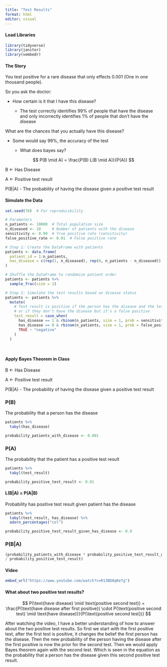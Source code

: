 ```yaml
---
title: "Test Results"
format: html
editor: visual
---
```


#### Load Libraries

```r
library(tidyverse)
library(janitor)
library(vembedr)
```

#### The Story

You test positive for a rare disease that only effects 0.001 (One in one thousand people).

So you ask the doctor:

-   How certain is it that I have this disease?

    -   The test correctly identifies 99% of people that have the disease and only incorrectly identifies 1% of people that don't have the disease

What are the chances that you actually have this disease?

-   Some would say 99%, the accuracy of the test

    -   What does bayes say?

$$
P(B \mid A) = \frac{P(B) L(B \mid A)}{P(A)} 
$$

B \<- Has Disease

A \<- Positive test result

P(B\|A) - The probability of having the disease given a positive test result

#### Simulate the Data

```r

set.seed(70)  # For reproducibility

# Parameters
n_patients <- 10000  # Total population size
n_diseased <- 10     # Number of patients with the disease
sensitivity <- 0.99  # True positive rate (sensitivity)
false_positive_rate <- 0.01  # False positive rate

# Step 1: Create the DataFrame with patients
patients <- data.frame(
  patient_id = 1:n_patients,
  has_disease = c(rep(1, n_diseased), rep(0, n_patients - n_diseased))  # 10 with the disease, rest without
)

# Shuffle the DataFrame to randomize patient order
patients <- patients %>%
  sample_frac(size = 1)

# Step 2: Simulate the test results based on disease status
patients <- patients %>%
  mutate(
    # Test result is positive if the person has the disease and the test is sensitive,
    # or if they don't have the disease but it's a false positive
    test_result = case_when(
      has_disease == 1 & rbinom(n_patients, size = 1, prob = sensitivity) == 1 ~ "positive",
      has_disease == 0 & rbinom(n_patients, size = 1, prob = false_positive_rate) == 1 ~ "positive",
      TRUE ~ "negative"
    )
  )




```

#### Apply Bayes Theorem in Class

B \<- Has Disease

A \<- Positive test result

P(B\|A) - The probability of having the disease given a positive test result

### P(B)

The probability that a person has the disease

```r
patients %>%
  tabyl(has_disease)
```

```r
probability_patients_with_disease <- 0.001
```

### P(A)

The probability that the patient has a positive test result

```r
patients %>%
  tabyl(test_result)
```

```r
probability_positive_test_result <- 0.01
```

#### L(B\|A) = P(A\|B)

Probability has positive test result given patient has the disease

```r
patients %>%
  tabyl(test_result, has_disease) %>%
  adorn_percentages("col")
```

```r
probability_positive_test_result_given_has_disease <- 0.9
```

### P(B\|A)

```r
(probability_patients_with_disease * probability_positive_test_result_given_has_disease
/ probability_positive_test_result)
```

#### Video

```r
embed_url("https://www.youtube.com/watch?v=R13BD8qKeTg")
```

#### What about two positive test results?

$$
P(\text{have disease} \mid \text{positive second test}) = \frac{P(\text{have disease after first positive}) \cdot P(\text{positive second test} \mid \text{have disease})}{P(\text{positive second test})}
$$

After watching the video, I have a better understanding of how to answer about the two positive test results. So first we start with the first positive test, after the first test is positive, it changes the belief the first person has the disease. Then the new probability of the person having the disease after the first positive is now the prior for the second test. Then we would apply Bayes theorem again with the second test. Which is seen in the equation as the probability that a person has the disease given this second positive test result.\
